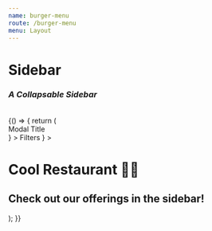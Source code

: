 ```yaml
---
name: burger-menu
route: /burger-menu
menu: Layout
---
```


<h1 style={{ margin: '0px' }}>Sidebar</h1>
<h3 style={{ margin: '0px' }}><em>A Collapsable Sidebar</em></h3>

<br />



<Playground>
  {() => {
  return (
     <Router>
    <div id="App">
      <Motor  config={config}>
      <SideBar pageWrapId={"page-wrap"} outerContainerId={"App"}  type="push"
      overlayBackground="rgba(255,0,0,0.3)"
       header={
            <div style={{fontSize: '20px', color: 'white'}}>
              <Home /> Modal Title
            </div>
          }
      >
                  <NavItem
                path="/"
                name="Home"
                css="fa fa-fw fa-home"
              > <Home /> </NavItem>
                  <NavItem
                path="/Grid"
                name="Grid"
                css="fa fa-fw fa-home"
              />
                  <NavItem
                path="/burger-menu"
                name="Burger"
                css="fa fa-fw fa-home"
              />
        </SideBar>
      <SideBar pageWrapId={"page-wrap"} outerContainerId={"App"}  
      right
      borderRadius ="20px 0px 0px 20px"
      openIcon="filter"
       header={
            <div style={{fontSize: '20px', color: 'white'}}>
              <FilterIcon size={25}/> Filters
            </div>
          }
      >
          <Filter label="Claim Status" dimension={["Claim Status"]} />
          <Filter label="Claim Type" dimension={["Claim Type"]} />
          <Filter label="Claim Sub-Type" dimension={["Claim Sub-Type"]} />
          <Filter label="Broker" dimension={["BrokerName"]} />
        </SideBar>
      <div id="page-wrap">
        <h1>Cool Restaurant 🍔🍕</h1>
        <h2>Check out our offerings in the sidebar!</h2>
      </div>
      </Motor>
    </div>
     </Router>
  );
  }}
</Playground>
